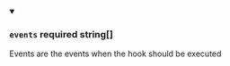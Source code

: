 
<details className="config-field" data-expandable="false" open>
<summary>

### `events` <span class="config-field-required" data-required="true">required</span> <span class="config-field-type">string[]</span> <span class="config-field-default"></span>

Events are the events when the hook should be executed

</summary>



</details>
